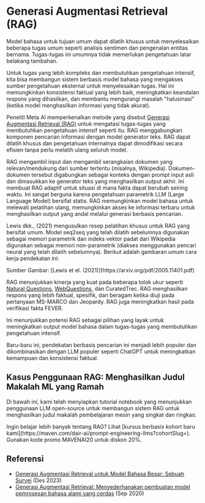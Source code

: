 
# Generasi Augmentasi Retrieval (RAG)


Model bahasa untuk tujuan umum dapat dilatih khusus untuk menyelesaikan beberapa tugas umum seperti analisis sentimen dan pengenalan entitas bernama. Tugas-tugas ini umumnya tidak memerlukan pengetahuan latar belakang tambahan.

Untuk tugas yang lebih kompleks dan membutuhkan pengetahuan intensif, kita bisa membangun sistem berbasis model bahasa yang mengakses sumber pengetahuan eksternal untuk menyelesaikan tugas. Hal ini memungkinkan konsistensi faktual yang lebih baik, meningkatkan keandalan respons yang dihasilkan, dan membantu mengurangi masalah "halusinasi" (ketika model menghasilkan informasi yang tidak akurat).

Peneliti Meta AI memperkenalkan metode yang disebut [Generasi Augmentasi Retrieval (RAG)](https://ai.facebook.com/blog/retrieval-augmented-generation-streamlining-the-creation-of-intelligent-natural-language-processing-models/) untuk mengatasi tugas-tugas yang membutuhkan pengetahuan intensif seperti itu. RAG menggabungkan komponen pencarian informasi dengan model generator teks. RAG dapat dilatih khusus dan pengetahuan internalnya dapat dimodifikasi secara efisien tanpa perlu melatih ulang seluruh model.

RAG mengambil input dan mengambil serangkaian dokumen yang relevan/mendukung dari sumber tertentu (misalnya, Wikipedia). Dokumen-dokumen tersebut digabungkan sebagai konteks dengan prompt input asli dan dimasukkan ke generator teks yang menghasilkan output akhir. Ini membuat RAG adaptif untuk situasi di mana fakta dapat berubah seiring waktu. Ini sangat berguna karena pengetahuan parametrik LLM (Large Language Model) bersifat statis. RAG memungkinkan model bahasa untuk melewati pelatihan ulang, memungkinkan akses ke informasi terbaru untuk menghasilkan output yang andal melalui generasi berbasis pencarian.

Lewis dkk., (2021) mengusulkan resep pelatihan khusus untuk RAG yang bersifat umum. Model seq2seq yang telah dilatih sebelumnya digunakan sebagai memori parametrik dan indeks vektor padat dari Wikipedia digunakan sebagai memori non-parametrik (diakses menggunakan pencari neural yang telah dilatih sebelumnya). Berikut adalah gambaran umum cara kerja pendekatan ini:

<Screenshot src={RAG} alt="RAG" />
Sumber Gambar: [Lewis et el. (2021)](https://arxiv.org/pdf/2005.11401.pdf) 

RAG menunjukkan kinerja yang kuat pada beberapa tolok ukur seperti [Natural Questions](https://ai.google.com/research/NaturalQuestions), [WebQuestions](https://paperswithcode.com/dataset/webquestions), dan CuratedTrec. RAG menghasilkan respons yang lebih faktual, spesifik, dan beragam ketika diuji pada pertanyaan MS-MARCO dan Jeopardy. RAG juga meningkatkan hasil pada verifikasi fakta FEVER.

Ini menunjukkan potensi RAG sebagai pilihan yang layak untuk meningkatkan output model bahasa dalam tugas-tugas yang membutuhkan pengetahuan intensif.

Baru-baru ini, pendekatan berbasis pencarian ini menjadi lebih populer dan dikombinasikan dengan LLM populer seperti ChatGPT untuk meningkatkan kemampuan dan konsistensi faktual.

## Kasus Penggunaan RAG: Menghasilkan Judul Makalah ML yang Ramah

Di bawah ini, kami telah menyiapkan tutorial notebook yang menunjukkan penggunaan LLM open-source untuk membangun sistem RAG untuk menghasilkan judul makalah pembelajaran mesin yang singkat dan ringkas:


<Callout type= "info" emoji="🎓">
  Ingin belajar lebih banyak tentang RAG? Lihat [kursus berbasis kohort baru kami](https://maven.com/dair-ai/prompt-engineering-llms?cohortSlug=). Gunakan kode promo MAVENAI20 untuk diskon 20%.
</Callout>

## Referensi

- [Generasi Augmentasi Retrieval untuk Model Bahasa Besar: Sebuah Survei](https://arxiv.org/abs/2312.10997) (Des 2023)
- [Generasi Augmentasi Retrieval: Menyederhanakan pembuatan model pemrosesan bahasa alami yang cerdas](https://ai.meta.com/blog/retrieval-augmented-generation-streamlining-the-creation-of-intelligent-natural-language-processing-models/) (Sep 2020)

